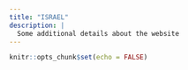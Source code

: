 ```yaml
---
title: "ISRAEL"
description: |
  Some additional details about the website
---
```


```r
knitr::opts_chunk$set(echo = FALSE)
```

